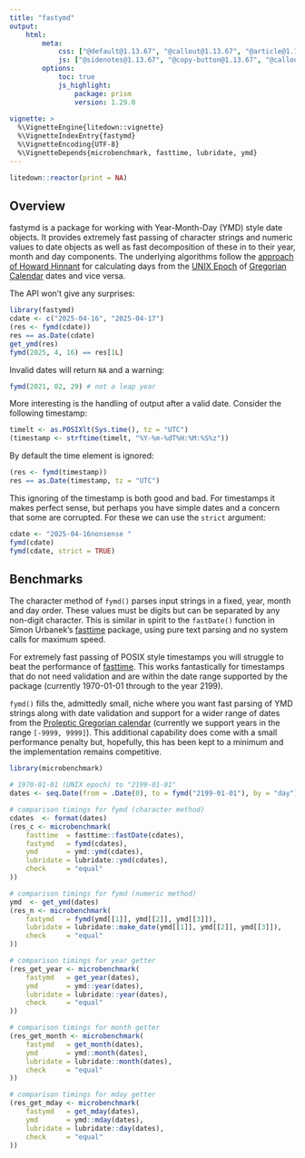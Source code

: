 ```yaml
---
title: "fastymd"
output:
    html:
        meta:
            css: ["@default@1.13.67", "@callout@1.13.67", "@article@1.13.67"]
            js: ["@sidenotes@1.13.67", "@copy-button@1.13.67", "@callout@1.13.67", "@toc-highlight@1.13.67"]
        options:
            toc: true
            js_highlight:
                package: prism
                version: 1.29.0
        
vignette: >
  %\VignetteEngine{litedown::vignette}
  %\VignetteIndexEntry{fastymd}
  %\VignetteEncoding{UTF-8}
  %\VignetteDepends{microbenchmark, fasttime, lubridate, ymd}
---
```


```r
litedown::reactor(print = NA)
```

## Overview

fastymd is a package for working with Year-Month-Day (YMD) style date objects.
It provides extremely fast passing of character strings and numeric values to
date objects as well as fast decomposition of these in to their year, month
and day components. The underlying algorithms follow the
[approach of Howard Hinnant](https://howardhinnant.github.io/date_algorithms)
for calculating days from the [UNIX Epoch](https://en.wikipedia.org/wiki/Unix_time)
of [Gregorian Calendar](https://en.wikipedia.org/wiki/Gregorian_calendar) dates
and vice versa.

The API won't give any surprises:

```r
library(fastymd)
cdate <- c("2025-04-16", "2025-04-17")
(res <- fymd(cdate))
res == as.Date(cdate)
get_ymd(res)
fymd(2025, 4, 16) == res[1L]
```

Invalid dates will return `NA` and a warning:

```r
fymd(2021, 02, 29) # not a leap year
```

More interesting is the handling of output after a valid date. Consider the
following timestamp:

```r
timelt <- as.POSIXlt(Sys.time(), tz = "UTC")
(timestamp <- strftime(timelt, "%Y-%m-%dT%H:%M:%S%z"))
```

By default the time element is ignored:

```r
(res <- fymd(timestamp))
res == as.Date(timestamp, tz = "UTC")
```

This ignoring of the timestamp is both good and bad. For timestamps it makes
perfect sense, but perhaps you have simple dates and a concern that some are
corrupted. For these we can use the `strict` argument:

```r
cdate <- "2025-04-16nonsense "
fymd(cdate)
fymd(cdate, strict = TRUE)
```

## Benchmarks

::: {.callout-important data-legend="Comparison with fasttime::fastDate()"}

The character method  of `fymd()` parses input strings in a fixed, year, month
and day order. These values must be digits but can be separated by any non-digit
character. This is similar in spirit to the `fastDate()` function in Simon
Urbanek's [fasttime](https://CRAN.R-project.org/package=fasttime) package, using
pure text parsing and no system calls for maximum speed.

For extremely fast passing of POSIX style timestamps you will struggle to beat
the performance of [fasttime](https://CRAN.R-project.org/package=fasttime). This
works fantastically for timestamps that do not need validation and are within
the date range supported by the package (currently 1970-01-01 through to the
year 2199).

`fymd()` fills the, admittedly small, niche where you want fast parsing of YMD
strings along with date validation and support for a wider range of dates from
the [Proleptic Gregorian calendar](https://en.wikipedia.org/wiki/Proleptic_Gregorian_calendar)
(currently we support years in the range `[-9999, 9999]`). This additional
capability does come with a small performance penalty but, hopefully, this has
been kept to a minimum and the implementation remains competitive.

:::

```r
library(microbenchmark)

# 1970-01-01 (UNIX epoch) to "2199-01-01"
dates <- seq.Date(from = .Date(0), to = fymd("2199-01-01"), by = "day")

# comparison timings for fymd (character method)
cdates  <- format(dates)
(res_c <- microbenchmark(
    fasttime  = fasttime::fastDate(cdates),
    fastymd   = fymd(cdates),
    ymd       = ymd::ymd(cdates),
    lubridate = lubridate::ymd(cdates),
    check     = "equal"
))

# comparison timings for fymd (numeric method)
ymd  <- get_ymd(dates)
(res_n <- microbenchmark(
    fastymd   = fymd(ymd[[1]], ymd[[2]], ymd[[3]]),
    lubridate = lubridate::make_date(ymd[[1]], ymd[[2]], ymd[[3]]),
    check     = "equal"
))

# comparison timings for year getter
(res_get_year <- microbenchmark(
    fastymd   = get_year(dates),
    ymd       = ymd::year(dates),
    lubridate = lubridate::year(dates),
    check     = "equal"
))

# comparison timings for month getter
(res_get_month <- microbenchmark(
    fastymd   = get_month(dates),
    ymd       = ymd::month(dates),
    lubridate = lubridate::month(dates),
    check     = "equal"
))

# comparison timings for mday getter
(res_get_mday <- microbenchmark(
    fastymd   = get_mday(dates),
    ymd       = ymd::mday(dates),
    lubridate = lubridate::day(dates),
    check     = "equal"
))
```
